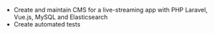 - Create and maintain CMS for a live-streaming app with PHP Laravel, Vue.js, MySQL and Elasticsearch
- Create automated tests
